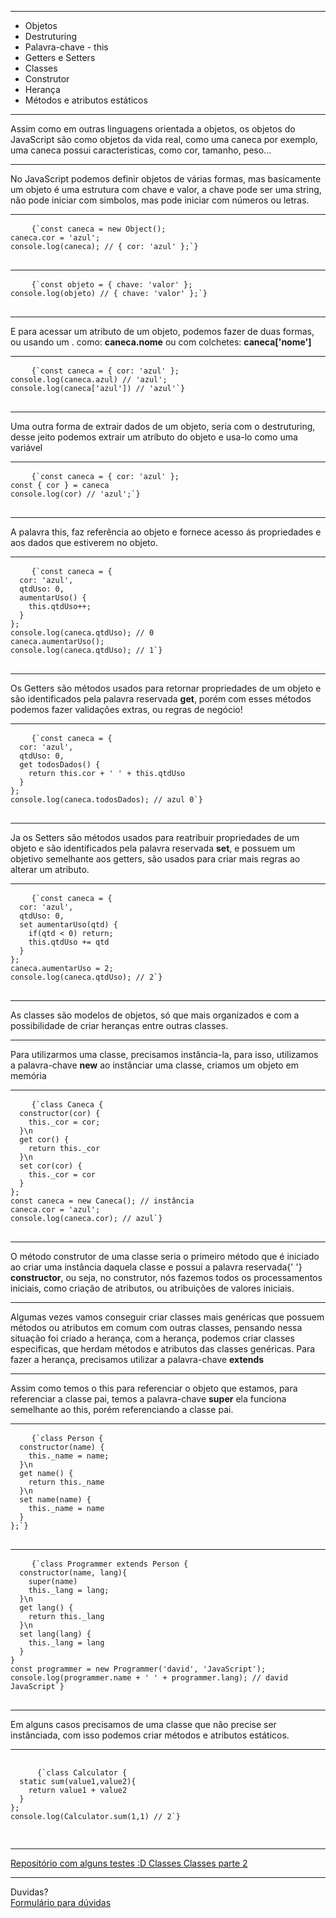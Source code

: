 

<Intro title="Objetos, classes e muito mais!" image="coding" />

---

<Slide title="O que vamos ver hoje?">
  <ul>
    <Appear>
      <li>Objetos</li>
      <li>Destruturing</li>
      <li>Palavra-chave - this</li>
      <li>Getters e Setters</li>
      <li>Classes</li>
      <li>Construtor</li>
      <li>Herança</li>
      <li>Métodos e atributos estáticos</li>
    </Appear>
  </ul>
</Slide>

---

<Slide title="Objetos">
  Assim como em outras linguagens orientada a objetos, os objetos do JavaScript
  são como objetos da vida real, como uma caneca por exemplo, uma caneca possui
  caracteristicas, como cor, tamanho, peso...
</Slide>

---

<Slide title="Objetos">
  No JavaScript podemos definir objetos de várias formas, mas basicamente um
  objeto é uma estrutura com chave e valor, a chave pode ser uma string, não
  pode iniciar com simbolos, mas pode iniciar com números ou letras.
</Slide>

---

<Slide title="Objetos - Exemplo">
  <pre>
    <code>{`const caneca = new Object();
caneca.cor = 'azul';
console.log(caneca); // { cor: 'azul' };`}</code>
  </pre>
</Slide>

---

<Slide title="Objetos - Exemplo 2">
  <pre>
    <code>{`const objeto = { chave: 'valor' };
console.log(objeto) // { chave: 'valor' };`}</code>
  </pre>
</Slide>

---

<Slide title="Objetos - acessando um atributo">
  <span>
    E para acessar um atributo de um objeto, podemos fazer de duas formas, ou
    usando um . como: <b>caneca.nome</b> ou com colchetes: <b>caneca['nome']</b>
  </span>
</Slide>

---

<Slide title="Objetos - Exemplo 3">
  <pre>
    <code>{`const caneca = { cor: 'azul' };
console.log(caneca.azul) // 'azul';
console.log(caneca['azul']) // 'azul'`}</code>
  </pre>
</Slide>

---

<Slide title="Objetos - Destruturing">
  Uma outra forma de extrair dados de um objeto, seria com o destruturing, desse
  jeito podemos extrair um atríbuto do objeto e usa-lo como uma variável
</Slide>

---

<Slide title="Objetos - Destruturing">
  <pre>
    <code>{`const caneca = { cor: 'azul' };
const { cor } = caneca
console.log(cor) // 'azul';`}</code>
  </pre>
</Slide>

---

<Slide title="Palavra-chave - this">
  A palavra this, faz referência ao objeto e fornece acesso ás propriedades e
  aos dados que estiverem no objeto.
</Slide>

---

<Slide title="This - Exemplo">
  <pre>
    <code>{`const caneca = { 
  cor: 'azul', 
  qtdUso: 0,
  aumentarUso() {
    this.qtdUso++;
  }
};
console.log(caneca.qtdUso); // 0
caneca.aumentarUso();
console.log(caneca.qtdUso); // 1`}</code>
  </pre>
</Slide>

---

<Slide title="Getters">
  <span>
    Os Getters são métodos usados para retornar propriedades de um objeto e são
    identificados pela palavra reservada <b>get</b>, porém com esses métodos
    podemos fazer validações extras, ou regras de negócio!
  </span>
</Slide>

---

<Slide title="Getters - Exemplo">
  <pre>
    <code>{`const caneca = { 
  cor: 'azul', 
  qtdUso: 0,
  get todosDados() {
    return this.cor + ' ' + this.qtdUso
  }
};
console.log(caneca.todosDados); // azul 0`}</code>
  </pre>
</Slide>

---

<Slide title="Setters">
  <span>
    Ja os Setters são métodos usados para reatribuir propriedades de um objeto e
    são identificados pela palavra reservada <b>set</b>, e possuem um objetivo
    semelhante aos getters, são usados para criar mais regras ao alterar um
    atributo.
  </span>
</Slide>

---

<Slide title="Getters - Exemplo">
  <pre>
    <code>{`const caneca = { 
  cor: 'azul', 
  qtdUso: 0,
  set aumentarUso(qtd) {
    if(qtd < 0) return;
    this.qtdUso += qtd
  }
};
caneca.aumentarUso = 2;
console.log(caneca.qtdUso); // 2`}</code>
  </pre>
</Slide>

---

<Slide title="Classes">
  <span>
    As classes são modelos de objetos, só que mais organizados e com a
    possibilidade de criar heranças entre outras classes.
  </span>
</Slide>

---

<Slide title="Classes - instância">
  <span>
    Para utilizarmos uma classe, precisamos instância-la, para isso, utilizamos
    a palavra-chave <b>new</b> ao instânciar uma classe, criamos um objeto em
    memória
  </span>
</Slide>

---

<Slide title="Classes - Exemplo">
  <pre>
    <code>{`class Caneca { 
  constructor(cor) {
    this._cor = cor;
  }\n
  get cor() {
    return this._cor
  }\n
  set cor(cor) {
    this._cor = cor
  }
};
const caneca = new Caneca(); // instância
caneca.cor = 'azul';
console.log(caneca.cor); // azul`}</code>
  </pre>
</Slide>

---

<Slide title="Classes - construtor">
  <span>
    O método construtor de uma classe seria o primeiro método que é iniciado ao
    criar uma instância daquela classe e possui a palavra reservada{' '}
    <b> constructor</b>, ou seja, no construtor, nós fazemos todos os
    processamentos iniciais, como criação de atributos, ou atribuições de
    valores iniciais.
  </span>
</Slide>

---

<Slide title="Classes - herança">
  <span>
    Algumas vezes vamos conseguir criar classes mais genéricas que possuem
    métodos ou atributos em comum com outras classes, pensando nessa situação
    foi criado a herança, com a herança, podemos criar classes especificas, que
    herdam métodos e atributos das classes genéricas. Para fazer a herança,
    precisamos utilizar a palavra-chave <b>extends</b>
  </span>
</Slide>

---

<Slide title="Classes - herança">
  <span>
    Assim como temos o this para referenciar o objeto que estamos, para
    referenciar a classe pai, temos a palavra-chave <b>super</b> ela funciona
    semelhante ao this, porém referenciando a classe pai.
  </span>
</Slide>

---

<Slide title="Herança - Exemplo">
  <pre>
    <code>{`class Person { 
  constructor(name) {
    this._name = name;
  }\n
  get name() {
    return this._name
  }\n
  set name(name) {
    this._name = name
  }
};`}</code>
  </pre>
</Slide>

---

<Slide title="Herança - Exemplo">
  <pre>
    <code>{`class Programmer extends Person { 
  constructor(name, lang){
    super(name)
    this._lang = lang;
  }\n
  get lang() {
    return this._lang
  }\n
  set lang(lang) {
    this._lang = lang
  }
}
const programmer = new Programmer('david', 'JavaScript');
console.log(programmer.name + ' ' + programmer.lang); // david JavaScript`}</code>
  </pre>
</Slide>

---

<Slide title="Classes - Static">
  <span>
    Em alguns casos precisamos de uma classe que não precise ser instânciada,
    com isso podemos criar métodos e atributos estáticos.
  </span>
</Slide>

---

<Slide title="Static - Exemplo">
  <pre>
    <code>
      {`class Calculator { 
  static sum(value1,value2){
    return value1 + value2
  }
};
console.log(Calculator.sum(1,1) // 2`}
    </code>
  </pre>
</Slide>

---

<Slide title="Referências">
  <a href="https://github.com/DavidDimon/awari-tests">
    Repositório com alguns testes :D
  </a>
  <a href="https://developer.mozilla.org/pt-BR/docs/Web/JavaScript/Reference/Classes">
    Classes
  </a>
  <a href="https://developer.mozilla.org/pt-BR/docs/conflicting/Learn/JavaScript/Objects/Classes_in_JavaScript">
    Classes parte 2
  </a>
</Slide>

---

<Slide title="Isso é tudo pessoal!">
  Duvidas?
  <br />
  <a href="https://forms.gle/NE5p3juqxmDaXyj3A">Formulário para dúvidas</a>
</Slide>
